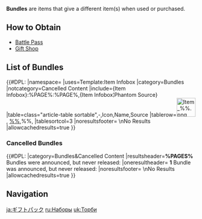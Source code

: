 {{Terminology Infobox
|type         = Bundles
}}
'''Bundles''' are items that give a different item(s) when used or purchased.

==How to Obtain==
*[[Battle Pass]]
*[[Gift Shop]]

==List of Bundles==
{{#DPL:
|namespace=
|uses=Template:Item Infobox
|category=Bundles
|notcategory=Cancelled Content
|include={Item Infobox}:%PAGE%:%PAGE%,{Item Infobox¦Phantom Source}
|table=class="article-table sortable",-,Icon,Name,Source
|tablerow=[[File:Item %%.png|50px|link=%%]], [[%%]],%%,
|tablesortcol=3
|noresultsfooter= \nNo Results
|allowcachedresults=true
}}
===Cancelled Bundles===
{{#DPL:
|category=Bundles&Cancelled Content
|resultsheader='''%PAGES%''' Bundles were announced, but never released:
|oneresultheader= '''1''' Bundle was announced, but never released:
|noresultsfooter= \nNo Results
|allowcachedresults=true
}}

==Navigation==
{{Precious Navbox|Item}}

[[Category:Bundles| ]]

[[ja:ギフトパック]]
[[ru:Наборы]]
[[uk:Торби]]